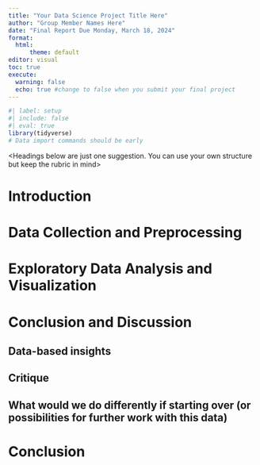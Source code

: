 ```yaml
---
title: "Your Data Science Project Title Here"
author: "Group Member Names Here" 
date: "Final Report Due Monday, March 18, 2024"
format: 
  html:
      theme: default
editor: visual
toc: true
execute: 
  warning: false
  echo: true #change to false when you submit your final project
---
```


```r
#| label: setup
#| include: false
#| eval: true
library(tidyverse)
# Data import commands should be early
```

<Headings below are just one suggestion. You can use your own structure but keep the rubric in mind>

# Introduction

# Data Collection and Preprocessing

# Exploratory Data Analysis and Visualization

# Conclusion and Discussion

## Data-based insights

## Critique 

## What would we do differently if starting over (or possibilities for further work with this data)









# Conclusion

